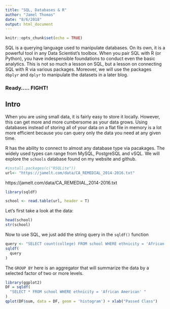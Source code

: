 ```yaml
---
title: "SQL, Databases & R"
author: "Jamel Thomas"
date: "8/6/2018"
output: html_document
---
```


```r
knitr::opts_chunk$set(echo = TRUE)
```


SQL is a querying language used to manipulate databases. On its own, it is a powerful tool in any Data Scientist's toolbox. When you pair SQL with R (or Python), you have indespensible foundations to conduct even the basic analytics. This is not so much a lesson on SQL, but a lesson on connecting SQL with R via various packages. Moreover, we will use the packages `dbplyr` and `dplyr` to manipulate the datasets in a later blog. 

### Ready..... FIGHT!

## Intro
When you are using small data, it is fairly easy to store it locally. However, this can get more and more cumbersome as your data grows.
Using databases instead of storing all of your data on a flat file in memory is a lot more efficient because you can query only the data you need at any given time. 

R has the ability to connect to almost any database type via pacakages. The widely used types can range from MySQL, PostgreSQL and vSQL. We will explore the `schools` database found on my website and github. 

```r
#install.packages(c("RSQLite"))
url<- "https://jamelt.com/data/CA_REMEDIAL_2014-2016.txt"
```

https://jamelt.com/data/CA_REMEDIAL_2014-2016.txt

```r
library(sqldf)

school <- read.table(url, header = T)

```

Let's first take a look at the data:

```r
head(school)
str(school)
```

Now to use SQL, we just add the string query in the `sqldf()` function


```r
query <- "SELECT count(college) FROM school WHERE ethnicity = 'African American' GROUP BY subject"
sqldf(
  query
)


```

The `GROUP BY` here is an aggregator that will summarize the data by a selected factor of two or more levels. 

```r
library(ggplot2)
DF = sqldf(
  "SELECT * FROM school WHERE ethnicity = 'African American' "
)
qplot(DF$sum, data = DF, geom = 'histogram') + xlab("Passed Class")
```


